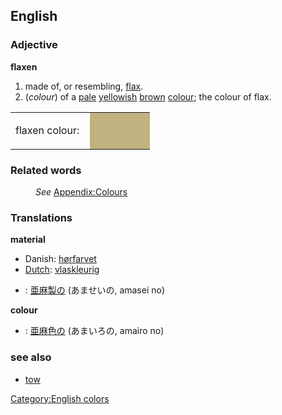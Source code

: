 ==English==
=== Adjective ===

'''flaxen'''

#made of, or resembling, [[flax]].
#(''colour'') of a [[pale]] [[yellow]]ish [[brown]] [[colour]]; the colour of flax.
<table><tr><td>flaxen colour: &nbsp;</td>
<td bgcolor="#C2B280" width="80">&nbsp; </td></tr></table>

=== Related words ===
:''See'' [[Wiktionary_Appendix:Colours|Appendix:Colours]]

=== Translations ===
'''material'''
*Danish: [[hørfarvet]]
*[[Dutch]]: [[vlaskleurig]]
*{{ja}}: [[亜麻]][[製]]の (あませいの, amasei no)

'''colour'''
*{{ja}}: [[亜麻]][[色]]の (あまいろの, amairo no)

===see also===
*[[tow]]

[[Category:English colors]]